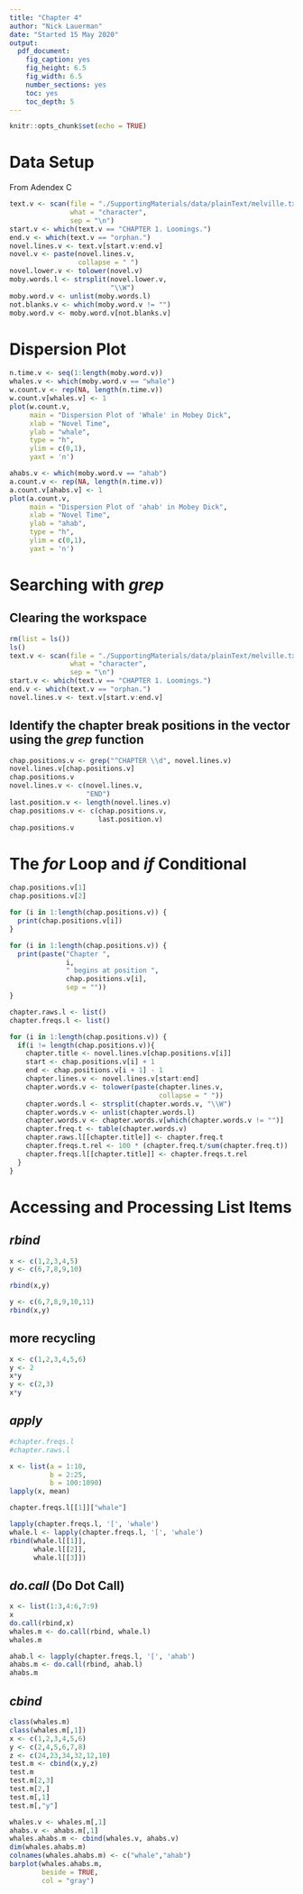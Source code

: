 ```yaml
---
title: "Chapter 4"
author: "Nick Lauerman"
date: "Started 15 May 2020"
output: 
  pdf_document: 
    fig_caption: yes
    fig_height: 6.5
    fig_width: 6.5
    number_sections: yes
    toc: yes
    toc_depth: 5
---
```


```r
knitr::opts_chunk$set(echo = TRUE)
```

# Data Setup
From Adendex C
```r
text.v <- scan(file = "./SupportingMaterials/data/plainText/melville.txt",
               what = "character",
               sep = "\n")
start.v <- which(text.v == "CHAPTER 1. Loomings.")
end.v <- which(text.v == "orphan.")
novel.lines.v <- text.v[start.v:end.v]
novel.v <- paste(novel.lines.v,
                 collapse = " ")
novel.lower.v <- tolower(novel.v)
moby.words.l <- strsplit(novel.lower.v,
                         "\\W")
moby.word.v <- unlist(moby.words.l)
not.blanks.v <- which(moby.word.v != "")
moby.word.v <- moby.word.v[not.blanks.v]

```

# Dispersion Plot
```r
n.time.v <- seq(1:length(moby.word.v))
whales.v <- which(moby.word.v == "whale")
w.count.v <- rep(NA, length(n.time.v))
w.count.v[whales.v] <- 1
plot(w.count.v,
     main = "Dispersion Plot of 'Whale' in Mobey Dick",
     xlab = "Novel Time",
     ylab = "whale",
     type = "h",
     ylim = c(0,1),
     yaxt = 'n')

ahabs.v <- which(moby.word.v == "ahab")
a.count.v <- rep(NA, length(n.time.v))
a.count.v[ahabs.v] <- 1
plot(a.count.v,
     main = "Dispersion Plot of 'ahab' in Mobey Dick",
     xlab = "Novel Time",
     ylab = "ahab",
     type = "h",
     ylim = c(0,1),
     yaxt = 'n')
```

# Searching with *grep*
## Clearing the workspace
```r
rm(list = ls())
ls()
text.v <- scan(file = "./SupportingMaterials/data/plainText/melville.txt",
               what = "character",
               sep = "\n")
start.v <- which(text.v == "CHAPTER 1. Loomings.")
end.v <- which(text.v == "orphan.")
novel.lines.v <- text.v[start.v:end.v]

```

## Identify the chapter break positions in the vector using the *grep* function
```r
chap.positions.v <- grep("^CHAPTER \\d", novel.lines.v)
novel.lines.v[chap.positions.v]
chap.positions.v
novel.lines.v <- c(novel.lines.v,
                   "END")
last.position.v <- length(novel.lines.v)
chap.positions.v <- c(chap.positions.v,
                      last.position.v)
chap.positions.v
```

# The *for* Loop and *if* Conditional
```r
chap.positions.v[1]
chap.positions.v[2]

for (i in 1:length(chap.positions.v)) {
  print(chap.positions.v[i])
}

for (i in 1:length(chap.positions.v)) {
  print(paste("Chapter ",
              i,
              " begins at position ",
              chap.positions.v[i],
              sep = ""))
}

chapter.raws.l <- list()
chapter.freqs.l <- list()

for (i in 1:length(chap.positions.v)) {
  if(i != length(chap.positions.v)){
    chapter.title <- novel.lines.v[chap.positions.v[i]]
    start <- chap.positions.v[i] + 1
    end <- chap.positions.v[i + 1] - 1
    chapter.lines.v <- novel.lines.v[start:end]
    chapter.words.v <- tolower(paste(chapter.lines.v,
                                     collapse = " "))
    chapter.words.l <- strsplit(chapter.words.v, "\\W")
    chapter.words.v <- unlist(chapter.words.l)
    chapter.words.v <- chapter.words.v[which(chapter.words.v != "")]
    chapter.freq.t <- table(chapter.words.v)
    chapter.raws.l[[chapter.title]] <- chapter.freq.t
    chapter.freqs.t.rel <- 100 * (chapter.freq.t/sum(chapter.freq.t))
    chapter.freqs.l[[chapter.title]] <- chapter.freqs.t.rel
  }
}

```

# Accessing and Processing List Items
## *rbind* 
```r
x <- c(1,2,3,4,5)
y <- c(6,7,8,9,10)

rbind(x,y)

y <- c(6,7,8,9,10,11)
rbind(x,y)

```

## more recycling
```r
x <- c(1,2,3,4,5,6)
y <- 2
x*y
y <- c(2,3)
x*y
```

## *apply*
```r
#chapter.freqs.l
#chapter.raws.l

x <- list(a = 1:10,
          b = 2:25,
          b = 100:1090)
lapply(x, mean)

chapter.freqs.l[[1]]["whale"]

lapply(chapter.freqs.l, '[', 'whale')
whale.l <- lapply(chapter.freqs.l, '[', 'whale')
rbind(whale.l[[1]], 
      whale.l[[2]],
      whale.l[[3]])
```

## *do.call* (Do Dot Call)

```r
x <- list(1:3,4:6,7:9)
x
do.call(rbind,x)
whales.m <- do.call(rbind, whale.l)
whales.m

ahab.l <- lapply(chapter.freqs.l, '[', 'ahab')
ahabs.m <- do.call(rbind, ahab.l)
ahabs.m
```

## *cbind*
```r
class(whales.m)
class(whales.m[,1])
x <- c(1,2,3,4,5,6)
y <- c(2,4,5,6,7,8)
z <- c(24,23,34,32,12,10)
test.m <- cbind(x,y,z)
test.m
test.m[2,3]
test.m[2,]
test.m[,1]
test.m[,"y"]

whales.v <- whales.m[,1]
ahabs.v <- ahabs.m[,1]
whales.ahabs.m <- cbind(whales.v, ahabs.v)
dim(whales.ahabs.m)
colnames(whales.ahabs.m) <- c("whale","ahab")
barplot(whales.ahabs.m,
        beside = TRUE,
        col = "gray")
```


